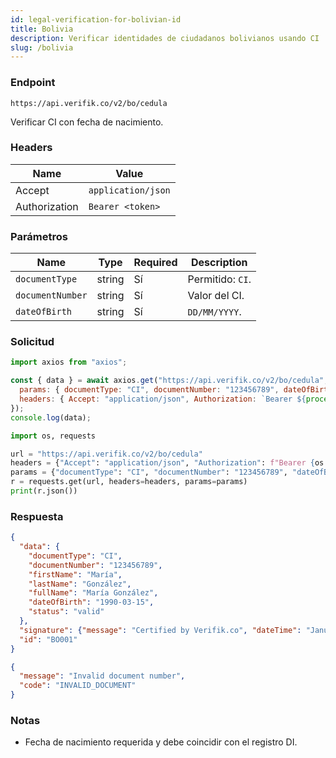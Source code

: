 ```yaml
---
id: legal-verification-for-bolivian-id
title: Bolivia
description: Verificar identidades de ciudadanos bolivianos usando CI
slug: /bolivia
---
```



### Endpoint

```
https://api.verifik.co/v2/bo/cedula
```

Verificar CI con fecha de nacimiento.

### Headers

| Name | Value |
| --- | --- |
| Accept | `application/json` |
| Authorization | `Bearer <token>` |

### Parámetros

| Name | Type | Required | Description |
| --- | --- | --- | --- |
| `documentType` | string | Sí | Permitido: `CI`. |
| `documentNumber` | string | Sí | Valor del CI. |
| `dateOfBirth` | string | Sí | `DD/MM/YYYY`. |

### Solicitud

<Tabs>
  <TabItem value="node" label="Node.js">

```javascript
import axios from "axios";

const { data } = await axios.get("https://api.verifik.co/v2/bo/cedula", {
  params: { documentType: "CI", documentNumber: "123456789", dateOfBirth: "15/03/1990" },
  headers: { Accept: "application/json", Authorization: `Bearer ${process.env.VERIFIK_TOKEN}` },
});
console.log(data);
```

  </TabItem>
  <TabItem value="python" label="Python">

```python
import os, requests

url = "https://api.verifik.co/v2/bo/cedula"
headers = {"Accept": "application/json", "Authorization": f"Bearer {os.getenv('VERIFIK_TOKEN')}"}
params = {"documentType": "CI", "documentNumber": "123456789", "dateOfBirth": "15/03/1990"}
r = requests.get(url, headers=headers, params=params)
print(r.json())
```

  </TabItem>
</Tabs>

### Respuesta

<Tabs>
  <TabItem value="200" label="200">

```json
{
  "data": {
    "documentType": "CI",
    "documentNumber": "123456789",
    "firstName": "María",
    "lastName": "González",
    "fullName": "María González",
    "dateOfBirth": "1990-03-15",
    "status": "valid"
  },
  "signature": {"message": "Certified by Verifik.co", "dateTime": "January 16, 2024 3:44 PM"},
  "id": "BO001"
}
```

  </TabItem>
  <TabItem value="400" label="400">

```json
{
  "message": "Invalid document number",
  "code": "INVALID_DOCUMENT"
}
```

  </TabItem>
</Tabs>

### Notas

- Fecha de nacimiento requerida y debe coincidir con el registro DI.


